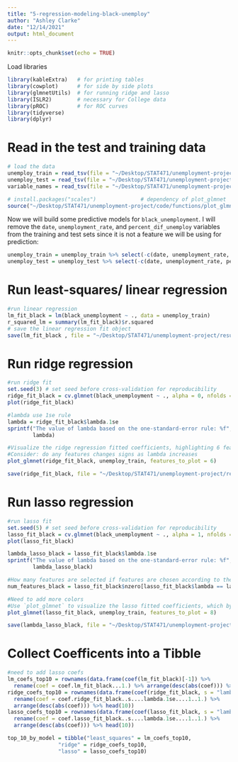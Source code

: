 ```yaml
---
title: "5-regression-modeling-black-unemploy"
author: "Ashley Clarke"
date: "12/14/2021"
output: html_document
---
```


```r
knitr::opts_chunk$set(echo = TRUE)
```

Load libraries
```r
library(kableExtra)   # for printing tables
library(cowplot)      # for side by side plots
library(glmnetUtils)  # for running ridge and lasso
library(ISLR2)        # necessary for College data 
library(pROC)         # for ROC curves
library(tidyverse)  
library(dplyr)
```

# Read in the test and training data

```r
# load the data
unemploy_train = read_tsv(file = "~/Desktop/STAT471/unemployment-project/data/clean/econ_train.tsv")
unemploy_test = read_tsv(file = "~/Desktop/STAT471/unemployment-project/data/clean/econ_test.tsv")
variable_names = read_tsv(file = "~/Desktop/STAT471/unemployment-project/data/clean/var_names.tsv")

# install.packages("scales")              # dependency of plot_glmnet
source("~/Desktop/STAT471/unemployment-project/code/functions/plot_glmnet.R")
```

Now we will build some predictive models for `black_unemployment`. I will remove the `date`, `unemployment_rate`, and `percent_dif_unemploy` variables from the training and test sets since it is not a feature we will be using for prediction:
```r
unemploy_train = unemploy_train %>% select(-c(date, unemployment_rate, percent_dif_unemploy))
unemploy_test = unemploy_test %>% select(-c(date, unemployment_rate, percent_dif_unemploy))
```

# Run least-squares/ linear regression

```r
#run linear regression
lm_fit_black = lm(black_unemployment ~ ., data = unemploy_train)
r_squared_lm = summary(lm_fit_black)$r.squared
# save the linear regression fit object
save(lm_fit_black , file = "~/Desktop/STAT471/unemployment-project/results/lm_fit_black.Rda")
```

# Run ridge regression

```r
#run ridge fit
set.seed(3) # set seed before cross-validation for reproducibility
ridge_fit_black = cv.glmnet(black_unemployment ~ ., alpha = 0, nfolds = 10, data = unemploy_train) 
plot(ridge_fit_black)

#lambda use 1se rule 
lambda = ridge_fit_black$lambda.1se
sprintf("The value of lambda based on the one-standard-error rule: %f",
        lambda)

#Visualize the ridge regression fitted coefficients, highlighting 6 features using the `features_to_plot` argument
#Consider: do any features changes signs as lambda increases
plot_glmnet(ridge_fit_black, unemploy_train, features_to_plot = 6)

save(ridge_fit_black, file = "~/Desktop/STAT471/unemployment-project/results/ridge_fit_black.Rda")
```

# Run lasso regression

```r
#run lasso fit
set.seed(5) # set seed before cross-validation for reproducibility
lasso_fit_black = cv.glmnet(black_unemployment ~ ., alpha = 1, nfolds = 10, data = unemploy_train) 
plot(lasso_fit_black)

lambda_lasso_black = lasso_fit_black$lambda.1se
sprintf("The value of lambda based on the one-standard-error rule: %f",
        lambda_lasso_black)

#How many features are selected if features are chosen according to the 1 se rule?
num_features_black = lasso_fit_black$nzero[lasso_fit_black$lambda == lasso_fit_black$lambda.1se]

#Need to add more colors 
#Use `plot_glmnet` to visualize the lasso fitted coefficients, which by default will highlight the features selected by the lasso
plot_glmnet(lasso_fit_black, unemploy_train, features_to_plot = 8)

save(lambda_lasso_black, file = "~/Desktop/STAT471/unemployment-project/results/lambda_lasso_black.Rda")
```

# Collect Coefficents into a Tibble 
```r
#need to add lasso coefs 
lm_coefs_top10 = rownames(data.frame(coef(lm_fit_black)[-1]) %>% 
  rename(coef = coef.lm_fit_black...1.) %>% arrange(desc(abs(coef))) %>% head(10))
ridge_coefs_top10 = rownames(data.frame(coef(ridge_fit_black, s = "lambda.1se")[-1,1]) %>% 
  rename(coef = coef.ridge_fit_black..s....lambda.1se....1..1.) %>% 
  arrange(desc(abs(coef))) %>% head(10))
lasso_coefs_top10 = rownames(data.frame(coef(lasso_fit_black, s = "lambda.1se")[-1,1]) %>% 
  rename(coef = coef.lasso_fit_black..s....lambda.1se....1..1.) %>% 
  arrange(desc(abs(coef))) %>% head(10))

top_10_by_model = tibble("least_squares" = lm_coefs_top10, 
                "ridge" = ridge_coefs_top10, 
                "lasso" = lasso_coefs_top10) 
```
